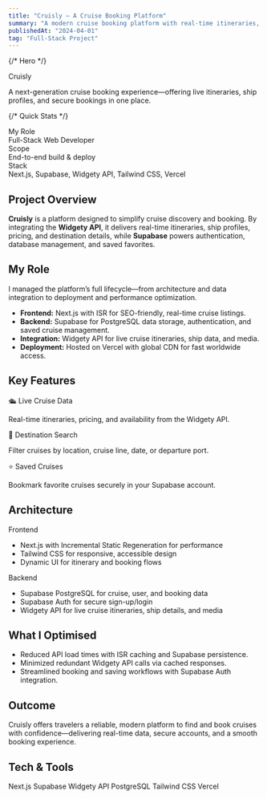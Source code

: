 ```yaml
---
title: "Cruisly – A Cruise Booking Platform"
summary: "A modern cruise booking platform with real-time itineraries, ship details, and secure booking powered by Next.js, Supabase, and the Widgety API."
publishedAt: "2024-04-01"
tag: "Full-Stack Project"
---
```


{/* Hero */}
<section className="relative overflow-hidden rounded-2xl border border-slate-200 dark:border-slate-800 bg-gradient-to-b from-slate-50 to-white dark:from-slate-900 dark:to-slate-950 p-6 md:p-10 mb-10">
  <div className="text-2xl md:text-4xl font-semibold tracking-tight mb-3">Cruisly</div>
  <p className="text-slate-600 dark:text-slate-300 max-w-2xl">
    A next-generation cruise booking experience—offering live itineraries, ship profiles, and secure bookings in one place.
  </p>
</section>

{/* Quick Stats */}
<section className="grid grid-cols-1 sm:grid-cols-3 gap-3 mb-10">
  <div className="rounded-xl border border-slate-200 dark:border-slate-800 p-4">
    <div className="text-xs font-bold uppercase text-slate-500 mb-1">My Role</div>
    <div className="font-medium">Full-Stack Web Developer</div>
  </div>
  <div className="rounded-xl border border-slate-200 dark:border-slate-800 p-4">
    <div className="text-xs font-bold uppercase text-slate-500 mb-1">Scope</div>
    <div className="font-medium">End-to-end build & deploy</div>
  </div>
  <div className="rounded-xl border border-slate-200 dark:border-slate-800 p-4">
    <div className="text-xs font-bold uppercase text-slate-500 mb-1">Stack</div>
    <div className="font-medium">Next.js, Supabase, Widgety API, Tailwind CSS, Vercel</div>
  </div>
</section>

## Project Overview

**Cruisly** is a platform designed to simplify cruise discovery and booking. By integrating the **Widgety API**, it delivers real-time itineraries, ship profiles, pricing, and destination details, while **Supabase** powers authentication, database management, and saved favorites.

## My Role

I managed the platform’s full lifecycle—from architecture and data integration to deployment and performance optimization.

- **Frontend:** Next.js with ISR for SEO-friendly, real-time cruise listings.
- **Backend:** Supabase for PostgreSQL data storage, authentication, and saved cruise management.
- **Integration:** Widgety API for live cruise itineraries, ship data, and media.
- **Deployment:** Hosted on Vercel with global CDN for fast worldwide access.

## Key Features

<section className="grid grid-cols-1 md:grid-cols-3 gap-4">
  <div className="rounded-xl border border-slate-200 dark:border-slate-800 p-5 bg-white/50 dark:bg-slate-900/50">
    <div className="font-semibold mb-1">🛳 Live Cruise Data</div>
    <p className="text-slate-600 dark:text-slate-300">Real-time itineraries, pricing, and availability from the Widgety API.</p>
  </div>
  <div className="rounded-xl border border-slate-200 dark:border-slate-800 p-5 bg-white/50 dark:bg-slate-900/50">
    <div className="font-semibold mb-1">📍 Destination Search</div>
    <p className="text-slate-600 dark:text-slate-300">Filter cruises by location, cruise line, date, or departure port.</p>
  </div>
  <div className="rounded-xl border border-slate-200 dark:border-slate-800 p-5 bg-white/50 dark:bg-slate-900/50">
    <div className="font-semibold mb-1">⭐ Saved Cruises</div>
    <p className="text-slate-600 dark:text-slate-300">Bookmark favorite cruises securely in your Supabase account.</p>
  </div>
</section>

## Architecture

<section className="grid grid-cols-1 md:grid-cols-2 gap-4 my-6">
  <div className="rounded-xl border border-slate-200 dark:border-slate-800 p-5">
    <div className="font-semibold mb-2">Frontend</div>
    <ul className="list-disc pl-5 space-y-1 text-slate-700 dark:text-slate-300">
      <li>Next.js with Incremental Static Regeneration for performance</li>
      <li>Tailwind CSS for responsive, accessible design</li>
      <li>Dynamic UI for itinerary and booking flows</li>
    </ul>
  </div>
  <div className="rounded-xl border border-slate-200 dark:border-slate-800 p-5">
    <div className="font-semibold mb-2">Backend</div>
    <ul className="list-disc pl-5 space-y-1 text-slate-700 dark:text-slate-300">
      <li>Supabase PostgreSQL for cruise, user, and booking data</li>
      <li>Supabase Auth for secure sign-up/login</li>
      <li>Widgety API for live cruise itineraries, ship details, and media</li>
    </ul>
  </div>
</section>

## What I Optimised

- Reduced API load times with ISR caching and Supabase persistence.
- Minimized redundant Widgety API calls via cached responses.
- Streamlined booking and saving workflows with Supabase Auth integration.

## Outcome

Cruisly offers travelers a reliable, modern platform to find and book cruises with confidence—delivering real-time data, secure accounts, and a smooth booking experience.

## Tech & Tools

<div className="flex flex-wrap gap-2">
  <span className="px-3 py-1 rounded-full bg-slate-100 dark:bg-slate-800 text-sm">Next.js</span>
  <span className="px-3 py-1 rounded-full bg-slate-100 dark:bg-slate-800 text-sm">Supabase</span>
  <span className="px-3 py-1 rounded-full bg-slate-100 dark:bg-slate-800 text-sm">Widgety API</span>
  <span className="px-3 py-1 rounded-full bg-slate-100 dark:bg-slate-800 text-sm">PostgreSQL</span>
  <span className="px-3 py-1 rounded-full bg-slate-100 dark:bg-slate-800 text-sm">Tailwind CSS</span>
  <span className="px-3 py-1 rounded-full bg-slate-100 dark:bg-slate-800 text-sm">Vercel</span>
</div>
